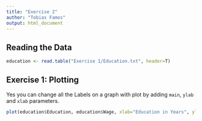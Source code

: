 ```yaml
---
title: "Exercise 2"
author: "Tobias Famos"
output: html_document
---
```

## Reading the Data
```r
education <- read.table("Exercise 1/Education.txt", header=T)
```
## Exercise 1: Plotting
Yes you can change all the Labels on a graph with plot by adding `main`, `ylab` and `xlab` parameters.
```r
plot(education$Education, education$Wage, xlab="Education in Years", ylab="Wage per Year", main="Education vs Wage", xlim=c(0, max(education$Education)))
```
